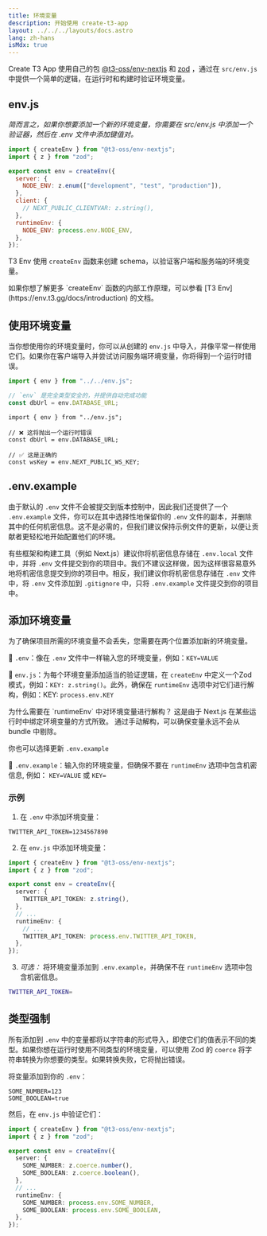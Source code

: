 ```yaml
---
title: 环境变量
description: 开始使用 create-t3-app
layout: ../../../layouts/docs.astro
lang: zh-hans
isMdx: true
---
```



Create T3 App 使用自己的包 [@t3-oss/env-nextjs](https://env.t3.gg) 和 [zod](https://zod.dev) ，通过在 `src/env.js` 中提供一个简单的逻辑，在运行时和构建时验证环境变量。

## env.js

_简而言之，如果你想要添加一个新的环境变量，你需要在 src/env.js 中添加一个验证器，然后在 .env 文件中添加键值对。_

```ts:env.js
import { createEnv } from "@t3-oss/env-nextjs";
import { z } from "zod";

export const env = createEnv({
  server: {
    NODE_ENV: z.enum(["development", "test", "production"]),
  },
  client: {
    // NEXT_PUBLIC_CLIENTVAR: z.string(),
  },
  runtimeEnv: {
    NODE_ENV: process.env.NODE_ENV,
  },
});
```

T3 Env 使用 `createEnv` 函数来创建 schema，以验证客户端和服务端的环境变量。

<Callout type="info">
  如果你想了解更多 `createEnv` 函数的内部工作原理，可以参看 [T3
  Env](https://env.t3.gg/docs/introduction) 的文档。
</Callout>

## 使用环境变量

当你想使用你的环境变量时，你可以从创建的 `env.js` 中导入，并像平常一样使用它们。如果你在客户端导入并尝试访问服务端环境变量，你将得到一个运行时错误。

```ts:pages/api/hello.ts
import { env } from "../../env.js";

// `env` 是完全类型安全的，并提供自动完成功能
const dbUrl = env.DATABASE_URL;
```

```ts:pages/index.tsx
import { env } from "../env.js";

// ❌ 这将抛出一个运行时错误
const dbUrl = env.DATABASE_URL;

// ✅ 这是正确的
const wsKey = env.NEXT_PUBLIC_WS_KEY;
```

## .env.example

由于默认的 `.env` 文件不会被提交到版本控制中，因此我们还提供了一个 `.env.example` 文件，你可以在其中选择性地保留你的 `.env` 文件的副本，并删除其中的任何机密信息。这不是必需的，但我们建议保持示例文件的更新，以便让贡献者更轻松地开始配置他们的环境。

有些框架和构建工具（例如 Next.js）建议你将机密信息存储在 `.env.local` 文件中，并将 `.env` 文件提交到你的项目中。我们不建议这样做，因为这样很容易意外地将机密信息提交到你的项目中。相反，我们建议你将机密信息存储在 `.env` 文件中，将 `.env` 文件添加到 `.gitignore` 中，只将 `.env.example` 文件提交到你的项目中。

## 添加环境变量

为了确保项目所需的环境变量不会丢失，您需要在两个位置添加新的环境变量。

📄 `.env`：像在 `.env` 文件中一样输入您的环境变量，例如：`KEY=VALUE`

📄 `env.js`：为每个环境变量添加适当的验证逻辑，在 `createEnv` 中定义一个Zod模式，例如：`KEY: z.string()`。此外，确保在 `runtimeEnv` 选项中对它们进行解构，例如：KEY: `process.env.KEY`

<Callout type="info">
  为什么需要在 `runtimeEnv` 中对环境变量进行解构？ 这是由于 Next.js
  在某些运行时中绑定环境变量的方式所致。 通过手动解构，可以确保变量永远不会从
  bundle 中剔除。
</Callout>

你也可以选择更新 `.env.example`

📄 `.env.example`：输入你的环境变量，但确保不要在 `runtimeEnv` 选项中包含机密信息, 例如： `KEY=VALUE` 或 `KEY=`

### 示例

1. 在 `.env` 中添加环境变量：

```
TWITTER_API_TOKEN=1234567890
```

2. 在 `env.js` 中添加环境变量：

```ts
import { createEnv } from "@t3-oss/env-nextjs";
import { z } from "zod";

export const env = createEnv({
  server: {
    TWITTER_API_TOKEN: z.string(),
  },
  // ...
  runtimeEnv: {
    // ...
    TWITTER_API_TOKEN: process.env.TWITTER_API_TOKEN,
  },
});
```

3. _可选：_ 将环境变量添加到 `.env.example`，并确保不在 `runtimeEnv` 选项中包含机密信息。

```bash
TWITTER_API_TOKEN=
```

## 类型强制

所有添加到 `.env` 中的变量都将以字符串的形式导入，即使它们的值表示不同的类型。如果你想在运行时使用不同类型的环境变量，可以使用 Zod 的 `coerce` 将字符串转换为你想要的类型。如果转换失败，它将抛出错误。

将变量添加到你的 `.env`：

```
SOME_NUMBER=123
SOME_BOOLEAN=true
```

然后，在 `env.js` 中验证它们：

```ts
import { createEnv } from "@t3-oss/env-nextjs";
import { z } from "zod";

export const env = createEnv({
  server: {
    SOME_NUMBER: z.coerce.number(),
    SOME_BOOLEAN: z.coerce.boolean(),
  },
  // ...
  runtimeEnv: {
    SOME_NUMBER: process.env.SOME_NUMBER,
    SOME_BOOLEAN: process.env.SOME_BOOLEAN,
  },
});
```
